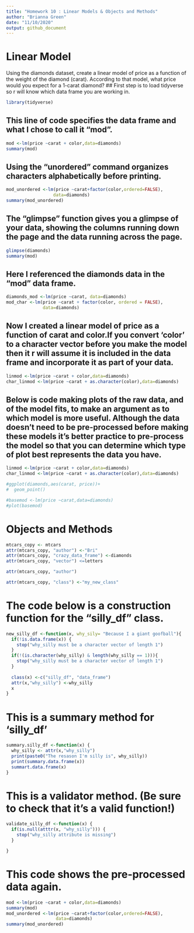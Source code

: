 ```yaml
---
title: "Homework 10 : Linear Models & Objects and Methods"
author: "Brianna Green"
date: "11/10/2020"
output: github_document
---
```


# Linear Model
Using the diamonds dataset, create a linear model of price as a function of the weight of the diamond (carat). According to that model, what price would you expect for a 1-carat diamond?
## First step is to load tidyverse so r will know which data frame you are working in. 
```r
library(tidyverse)
```
## This line of code specifies the data frame and what I chose to call it "mod". 
```r
mod <-lm(price ~carat + color,data=diamonds)
summary(mod)
```
## Using the "unordered" command organizes characters alphabetically before printing.
```r
mod_unordered <-lm(price ~carat+factor(color,ordered=FALSE),
                  data=diamonds)
summary(mod_unordered)
```
## The "glimpse" function gives you a glimpse of your data, showing the columns running down the page and the data running across the page. 
```r
glimpse(diamonds)
summary(mod)
```
## Here I referenced the diamonds data in the "mod" data frame. 
```r
diamonds_mod <-lm(price ~carat, data=diamonds)
mod_char <-lm(price ~carat + factor(color, ordered = FALSE),
              data=diamonds)
```
## Now I created a linear model of price as a function of carat and color.If you convert 'color' to a character vector before you make the model then it r will assume it is included in the data frame and incorporate it as part of your data. 
```r
linmod <-lm(price ~carat + color,data=diamonds)
char_linmod <-lm(price ~carat + as.character(color),data=diamonds)
```
## Below is code making plots of the raw data, and of the model fits, to make an argument as to which model is more useful. Although the data doesn't need to be pre-processed before making these models it's better practice to pre-process the model so that you can determine which type of plot best represents the data you have.
```r
linmod <-lm(price ~carat + color,data=diamonds)
char_linmod <-lm(price ~carat + as.character(color),data=diamonds)

#ggplot(diamonds,aes(carat, price))+
#  geom_point()

#basemod <-lm(price ~carat,data=diamonds)
#plot(basemod)
```
# Objects and Methods
```r
mtcars_copy <- mtcars
attr(mtcars_copy, "author") <-"Bri"
attr(mtcars_copy, "crazy_data_frame") <-diamonds
attr(mtcars_copy, "vector") <=letters

attr(mtcars_copy, "author")

attr(mtcars_copy, "class") <-"my_new_class"
```
# The code below is a construction function for the "silly_df" class. 
```r
new_silly_df <-function(x, why_sily= "Because I a giant goofball"){
  if(!is.data.frame(x)) {
    stop("why_silly must be a character vector of length 1")
  }
  if(!(is.character(why_silly) & length(why_silly == 1))){
    stop("why_silly must be a character vector of length 1")
  }
  
  class(x) <-c("silly_df", "data_frame")
  attr(x,"why_silly") <-why_silly
  x
}
```
# This is a summary method for 'silly_df'
```r
summary.silly_df <-function(x) {
  why_silly <- attr(x,"why_silly")
  print(paste0("The resason I'm silly is", why_silly))
  print(summary.data.frame(x))
  summart.data.frame(x)
}
```
# This is a validator method. (Be sure to check that it's a valid function!)
```r
validate_silly_df <-function(x) {
  if(is.null(atttr(x, "why_silly"))) {
    stop("why_silly attribute is missing")
  }

}
```
# This code shows the pre-processed data again. 
```r
mod <-lm(price ~carat + color,data=diamonds)
summary(mod)
mod_unordered <-lm(price ~carat+factor(color,ordered=FALSE),
                   data=diamonds)
summary(mod_unordered)
```